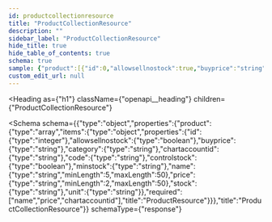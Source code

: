 ```yaml
---
id: productcollectionresource
title: "ProductCollectionResource"
description: ""
sidebar_label: "ProductCollectionResource"
hide_title: true
hide_table_of_contents: true
schema: true
sample: {"product":[{"id":0,"allowsellnostock":true,"buyprice":"string","category":"string","chartaccountid":"string","code":"string","controlstock":true,"minstock":"string","name":"string","price":"string","stock":"string","unit":"string"}]}
custom_edit_url: null
---
```



<Heading
  as={"h1"}
  className={"openapi__heading"}
  children={"ProductCollectionResource"}
>
</Heading>





<Schema
  schema={{"type":"object","properties":{"product":{"type":"array","items":{"type":"object","properties":{"id":{"type":"integer"},"allowsellnostock":{"type":"boolean"},"buyprice":{"type":"string"},"category":{"type":"string"},"chartaccountid":{"type":"string"},"code":{"type":"string"},"controlstock":{"type":"boolean"},"minstock":{"type":"string"},"name":{"type":"string","minLength":5,"maxLength":50},"price":{"type":"string","minLength":2,"maxLength":50},"stock":{"type":"string"},"unit":{"type":"string"}},"required":["name","price","chartaccountid"],"title":"ProductResource"}}},"title":"ProductCollectionResource"}}
  schemaType={"response"}
>
  
</Schema>
            